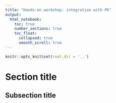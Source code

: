 ```yaml
---
title: "Hands-on workshop: integration with PK"
output: 
  html_notebook:
    toc: true
    number_sections: true
    toc_float:
      collapsed: true
      smooth_scroll: true
---
```


```r
knitr::opts_knit$set(root.dir = '..')
```

# Section title

## Subsection title 

